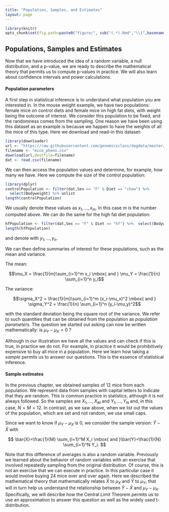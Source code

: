 ```yaml
---
title: "Population, Samples, and Estimates"
layout: page
---
```


```r
library(knitr)
opts_chunk$set(fig.path=paste0("figure/", sub("(.*).Rmd","\\1",basename(knitr:::knit_concord$get('infile'))), "-"))
```
## Populations, Samples and Estimates 


Now that we have introduced the idea of a random variable, a null distribution, and a p-value, we are ready to describe the mathematical theory that permits us to compute p-values in practice. We will also learn about confidence intervals and power calculations. 

#### Population parameters

A first step in statistical inference is to understand what population you are interested in. In the mouse weight example, we have two populations: female mice on control diets and female mice on high fat diets, with weight being the outcome of interest. We consider this population to be fixed, and the randomness comes from the sampling. One reason we have been using this dataset as an example is because we happen to have the weights of all the mice of this type. Here we download and read-in this dataset:

```r
library(downloader)
url <- "https://raw.githubusercontent.com/genomicsclass/dagdata/master/inst/extdata/mice_pheno.csv"
filename <- "mice_pheno.csv"
download(url,destfile=filename)
dat <- read.csv(filename)
```

We can then access the population values and determine, for example, how many we have. Here we compute the size of the control population:

```r
library(dplyr)
controlPopulation <- filter(dat,Sex == "F" & Diet == "chow") %>%  
  select(Bodyweight) %>% unlist
length(controlPopulation)
```

We usually denote these values as $x_1,\dots,x_m$. In this case $m$ is the number computed above. We can do the same for the high fat diet population:

```r
hfPopulation <- filter(dat,Sex == "F" & Diet == "hf") %>%  select(Bodyweight) %>% unlist
length(hfPopulation)
```

and denote with $y_1,\dots,y_n$.

We can then define summaries of interest for these populations, such as the mean and variance. 

The mean:

$$\mu_X = \frac{1}{m}\sum_{i=1}^m x_i \mbox{ and } \mu_Y = \frac{1}{n} \sum_{i=1}^n y_i$$

The variance:

$$\sigma_X^2 = \frac{1}{m}\sum_{i=1}^m (x_i-\mu_x)^2 \mbox{ and } \sigma_Y^2 = \frac{1}{n} \sum_{i=1}^n (y_i-\mu_y)^2$$

with the standard deviation being the square root of the variance. We refer to such quantities that can be obtained from the population as _population parameters_. The question we started out asking can now be written mathematically: is $\mu_Y - \mu_X = 0$ ? 

Although in our illustration we have all the values and can check if this is true, in practice we do not. For example, in practice it would be prohibitively expensive to buy all mice in a population. Here we learn how taking a _sample_ permits us to answer our questions. This is the essence of statistical inference.

#### Sample estimates

In the previous chapter, we obtained samples of 12 mice from each population. We represent data from samples with capital letters to indicate that they are random. This is common practice in statistics, although it is not always followed. So the samples are $X_1,\dots,X_M$ and $Y_1,\dots,Y_N$ and, in this case, $N=M=12$. In contrast, as we saw above, when we list out the values of the population, which are set and not random, we use small caps.

Since we want to know if $\mu_Y - \mu_X$ is 0, we consider the sample version: $\bar{Y}-\bar{X}$  with 

$$
\bar{X}=\frac{1}{M} \sum_{i=1}^M X_i 
\mbox{ and }\bar{Y}=\frac{1}{N} \sum_{i=1}^N Y_i.
$$

Note that this difference of averages is also a random variable. Previously we learned about the behavior of random variables with an exercise that involved repeatedly sampling from the original distribution. Of course, this is not an exercise that we can execute in practice. In this particular case it would involve buying 24 mice over and over again. Here we described the mathematical theory that mathematically relates $\bar{X}$ to $\mu_X$ and $\bar{Y}$ to $\mu_Y$, that will in turn help us understand the relationship between $\bar{Y}-\bar{X}$  and $\mu_Y - \mu_X$. Specifically, we will describe how the Central Limit Theorem permits us to use an approximation to answer this question as well as the widely used t-distribution.
